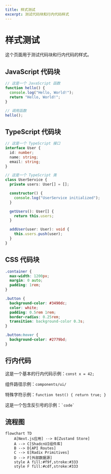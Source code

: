 ```yaml
---
title: 样式测试
excerpt: 测试代码块和行内代码样式
---
```


# 样式测试

这个页面用于测试代码块和行内代码的样式。

## JavaScript 代码块

```javascript
// 这是一个 JavaScript 函数
function hello() {
  console.log("Hello, World!");
  return "Hello, World!";
}

// 调用函数
hello();
```

## TypeScript 代码块

```typescript
// 这是一个 TypeScript 接口
interface User {
  id: number;
  name: string;
  email: string;
}

// 这是一个 TypeScript 类
class UserService {
  private users: User[] = [];

  constructor() {
    console.log("UserService initialized");
  }

  getUsers(): User[] {
    return this.users;
  }

  addUser(user: User): void {
    this.users.push(user);
  }
}
```

## CSS 代码块

```css
.container {
  max-width: 1200px;
  margin: 0 auto;
  padding: 1rem;
}

.button {
  background-color: #3490dc;
  color: white;
  padding: 0.5rem 1rem;
  border-radius: 0.25rem;
  transition: background-color 0.3s;
}

.button:hover {
  background-color: #2779bd;
}
```

## 行内代码

这是一个基本的行内代码示例：`const x = 42;`

组件路径示例：`components/ui/`

特殊字符示例：`function test() { return true; }`

这是一个包含反引号的示例：`` `code` ``

## 流程图

```mermaid
flowchart TD
    A[Next.js应用] --> B[Zustand Store]
    A --> C[ShadcnUI组件库]
    B --> D[API Routes]
    C --> E[Radix Primitives]
    D --> F[外部数据源]
    style A fill:#f9f,stroke:#333
    style F fill:#cdf,stroke:#333
```
